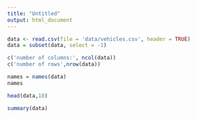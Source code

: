 ```yaml
---
title: "Untitled"
output: html_document
---
```


```r
data <- read.csv(file = 'data/vehicles.csv', header = TRUE)
data = subset(data, select = -1)
```

```r
c('number of columns:', ncol(data))
c('number of rows',nrow(data))
```
```r
names = names(data)
names
```

```r
head(data,10)
```

```r
summary(data)
```